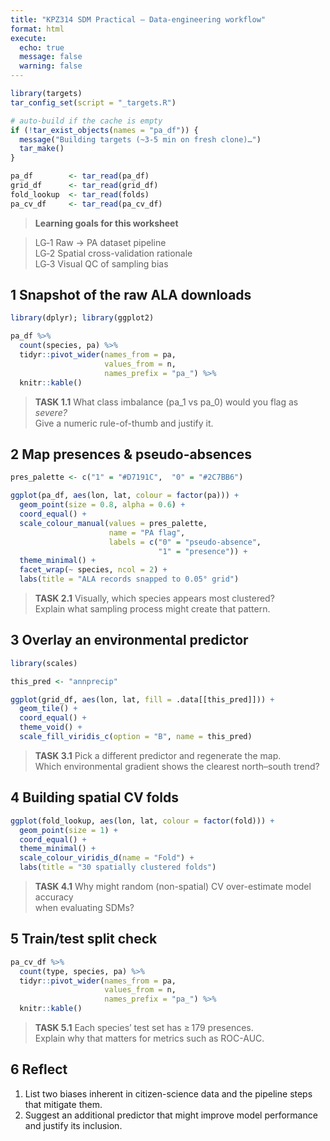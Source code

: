```yaml
---
title: "KPZ314 SDM Practical – Data-engineering workflow"
format: html
execute:
  echo: true
  message: false
  warning: false
---
```


```r
library(targets)
tar_config_set(script = "_targets.R")

# auto‑build if the cache is empty
if (!tar_exist_objects(names = "pa_df")) {
  message("Building targets (~3‑5 min on fresh clone)…")
  tar_make()
}

pa_df        <- tar_read(pa_df)
grid_df      <- tar_read(grid_df)
fold_lookup  <- tar_read(folds)
pa_cv_df     <- tar_read(pa_cv_df)
```

> **Learning goals for this worksheet**

> LG‑1 Raw → PA dataset pipeline  
> LG‑2 Spatial cross-validation rationale  
> LG‑3 Visual QC of sampling bias

## 1  Snapshot of the raw ALA downloads

```r
library(dplyr); library(ggplot2)

pa_df %>%
  count(species, pa) %>% 
  tidyr::pivot_wider(names_from = pa,
                     values_from = n,
                     names_prefix = "pa_") %>% 
  knitr::kable()
```

> **TASK 1.1** What class imbalance (pa_1 vs pa_0) would you flag as *severe?*  
> Give a numeric rule-of-thumb and justify it.

## 2  Map presences & pseudo-absences

```r
pres_palette <- c("1" = "#D7191C",  "0" = "#2C7BB6")

ggplot(pa_df, aes(lon, lat, colour = factor(pa))) +
  geom_point(size = 0.8, alpha = 0.6) +
  coord_equal() +
  scale_colour_manual(values = pres_palette,
                      name = "PA flag",
                      labels = c("0" = "pseudo-absence",
                                 "1" = "presence")) +
  theme_minimal() +
  facet_wrap(~ species, ncol = 2) +
  labs(title = "ALA records snapped to 0.05° grid")
```

> **TASK 2.1** Visually, which species appears most clustered?  
> Explain what sampling process might create that pattern.

## 3  Overlay an environmental predictor

```r
library(scales)

this_pred <- "annprecip"

ggplot(grid_df, aes(lon, lat, fill = .data[[this_pred]])) +
  geom_tile() +
  coord_equal() +
  theme_void() +
  scale_fill_viridis_c(option = "B", name = this_pred)
```

> **TASK 3.1** Pick a different predictor and regenerate the map.  
> Which environmental gradient shows the clearest north–south trend?

## 4  Building spatial CV folds

```r
ggplot(fold_lookup, aes(lon, lat, colour = factor(fold))) +
  geom_point(size = 1) +
  coord_equal() +
  theme_minimal() +
  scale_colour_viridis_d(name = "Fold") +
  labs(title = "30 spatially clustered folds")
```

> **TASK 4.1** Why might random (non-spatial) CV over-estimate model accuracy  
> when evaluating SDMs?

## 5  Train/test split check

```r
pa_cv_df %>%
  count(type, species, pa) %>%
  tidyr::pivot_wider(names_from = pa,
                     values_from = n,
                     names_prefix = "pa_") %>%
  knitr::kable()
```

> **TASK 5.1** Each species’ test set has ≥ 179 presences.  
> Explain why that matters for metrics such as ROC-AUC.

## 6  Reflect

1. List two biases inherent in citizen-science data and the pipeline steps that
   mitigate them.  
2. Suggest an additional predictor that might improve model performance and
   justify its inclusion.
